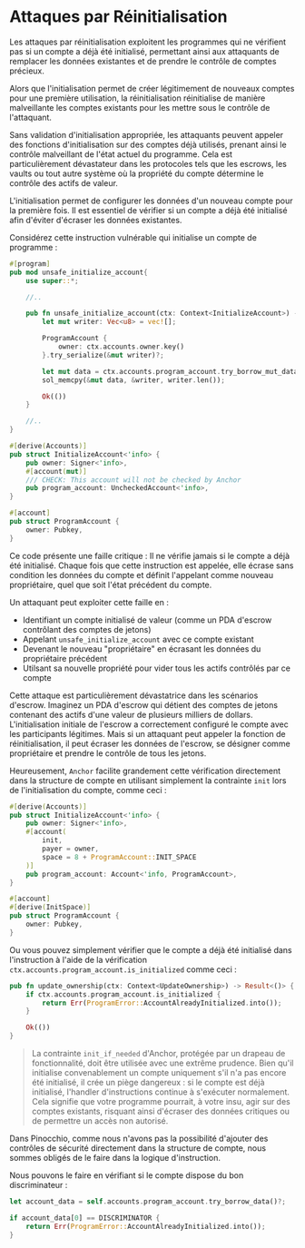 
# Attaques par Réinitialisation

Les attaques par réinitialisation exploitent les programmes qui ne vérifient pas si un compte a déjà été initialisé, permettant ainsi aux attaquants de remplacer les données existantes et de prendre le contrôle de comptes précieux.

Alors que l'initialisation permet de créer légitimement de nouveaux comptes pour une première utilisation, la réinitialisation réinitialise de manière malveillante les comptes existants pour les mettre sous le contrôle de l'attaquant.

Sans validation d'initialisation appropriée, les attaquants peuvent appeler des fonctions d'initialisation sur des comptes déjà utilisés, prenant ainsi le contrôle malveillant de l'état actuel du programme. Cela est particulièrement dévastateur dans les protocoles tels que les escrows, les vaults ou tout autre système où la propriété du compte détermine le contrôle des actifs de valeur.

L'initialisation permet de configurer les données d'un nouveau compte pour la première fois. Il est essentiel de vérifier si un compte a déjà été initialisé afin d'éviter d'écraser les données existantes.

<ArticleSection name="Anchor" id="anchor" level="h2" />

Considérez cette instruction vulnérable qui initialise un compte de programme :

```rust
#[program]
pub mod unsafe_initialize_account{
    use super::*;

    //..

    pub fn unsafe_initialize_account(ctx: Context<InitializeAccount>) -> Result<()> {
        let mut writer: Vec<u8> = vec![];

        ProgramAccount {
            owner: ctx.accounts.owner.key()
        }.try_serialize(&mut writer)?;

        let mut data = ctx.accounts.program_account.try_borrow_mut_data()?;
        sol_memcpy(&mut data, &writer, writer.len());

        Ok(())
    }

    //..
}

#[derive(Accounts)]
pub struct InitializeAccount<'info> {
    pub owner: Signer<'info>,
    #[account(mut)]
    /// CHECK: This account will not be checked by Anchor
    pub program_account: UncheckedAccount<'info>,
}

#[account]
pub struct ProgramAccount {
    owner: Pubkey,
}
```

Ce code présente une faille critique : Il ne vérifie jamais si le compte a déjà été initialisé. Chaque fois que cette instruction est appelée, elle écrase sans condition les données du compte et définit l'appelant comme nouveau propriétaire, quel que soit l'état précédent du compte.

Un attaquant peut exploiter cette faille en :
- Identifiant un compte initialisé de valeur (comme un PDA d'escrow contrôlant des comptes de jetons)
- Appelant `unsafe_initialize_account` avec ce compte existant
- Devenant le nouveau "propriétaire" en écrasant les données du propriétaire précédent
- Utilsant sa nouvelle propriété pour vider tous les actifs contrôlés par ce compte

Cette attaque est particulièrement dévastatrice dans les scénarios d'escrow. Imaginez un PDA d'escrow qui détient des comptes de jetons contenant des actifs d'une valeur de plusieurs milliers de dollars. L'initialisation initiale de l'escrow a correctement configuré le compte avec les participants légitimes. Mais si un attaquant peut appeler la fonction de réinitialisation, il peut écraser les données de l'escrow, se désigner comme propriétaire et prendre le contrôle de tous les jetons.

Heureusement, `Anchor` facilite grandement cette vérification directement dans la structure de compte en utilisant simplement la contrainte `init` lors de l'initialisation du compte, comme ceci :

```rust
#[derive(Accounts)]
pub struct InitializeAccount<'info> {
    pub owner: Signer<'info>,
    #[account(
        init,
        payer = owner,
        space = 8 + ProgramAccount::INIT_SPACE
    )]
    pub program_account: Account<'info, ProgramAccount>,
}

#[account]
#[derive(InitSpace)]
pub struct ProgramAccount {
    owner: Pubkey,
}
```

Ou vous pouvez simplement vérifier que le compte a déjà été initialisé dans l'instruction à l'aide de la vérification `ctx.accounts.program_account.is_initialized` comme ceci :

```rust
pub fn update_ownership(ctx: Context<UpdateOwnership>) -> Result<()> {
    if ctx.accounts.program_account.is_initialized {
        return Err(ProgramError::AccountAlreadyInitialized.into());
    }

    Ok(())
}
```

> La contrainte `init_if_needed` d'Anchor, protégée par un drapeau de fonctionnalité, doit être utilisée avec une extrême prudence. Bien qu'il initialise convenablement un compte uniquement s'il n'a pas encore été initialisé, il crée un piège dangereux : si le compte est déjà initialisé, l'handler d'instructions continue à s'exécuter normalement. Cela signifie que votre programme pourrait, à votre insu, agir sur des comptes existants, risquant ainsi d'écraser des données critiques ou de permettre un accès non autorisé.

<ArticleSection name="Pinocchio" id="pinocchio" level="h2" />

Dans Pinocchio, comme nous n'avons pas la possibilité d'ajouter des contrôles de sécurité directement dans la structure de compte, nous sommes obligés de le faire dans la logique d'instruction.

Nous pouvons le faire en vérifiant si le compte dispose du bon discriminateur :

```rust
let account_data = self.accounts.program_account.try_borrow_data()?;

if account_data[0] == DISCRIMINATOR {
    return Err(ProgramError::AccountAlreadyInitialized.into());
}
```
